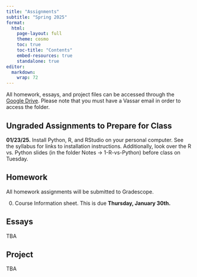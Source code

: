 ```yaml
---
title: "Assignments"
subtitle: "Spring 2025"
format: 
  html:
    page-layout: full
    theme: cosmo
    toc: true
    toc-title: "Contents"
    embed-resources: true
    standalone: true
editor: 
  markdown: 
    wrap: 72
---
```


All homework, essays, and project files can be accessed through the
[Google
Drive](https://drive.google.com/drive/folders/1-2MqxLJzUI0wxI8IhVN17Et8YvWTRxF-?usp=sharing).
Please note that you must have a Vassar email in order to access the
folder.

## **Ungraded Assignments to Prepare for Class**

**01/23/25.** Install Python, R, and RStudio on your personal computer.
See the syllabus for links to installation instructions. Additionally,
look over the R vs. Python slides (in the folder Notes -\>
1-R-vs-Python) before class on Tuesday.

## Homework

All homework assignments will be submitted to Gradescope.

0.  Course Information sheet. This is due **Thursday, January 30th.**

## Essays

TBA

## Project

TBA
